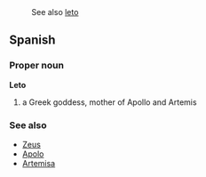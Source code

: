 :See also [[leto]]

==Spanish==
===Proper noun===
'''Leto'''

# a Greek goddess, mother of Apollo and Artemis

===See also===
*[[Zeus]]
*[[Apolo]]
*[[Artemisa]]